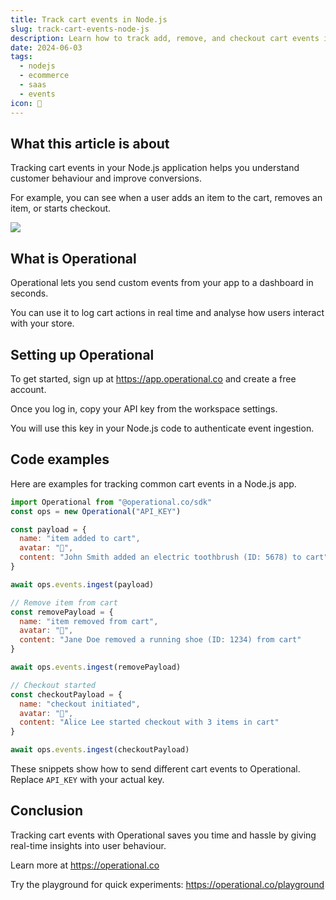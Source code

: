 ```yaml
---
title: Track cart events in Node.js
slug: track-cart-events-node-js
description: Learn how to track add, remove, and checkout cart events in a Node.js app using Operational for real-time event insights.
date: 2024-06-03
tags:
  - nodejs
  - ecommerce
  - saas
  - events
icon: 🛒
---
```


## What this article is about

Tracking cart events in your Node.js application helps you understand customer behaviour and improve conversions.

For example, you can see when a user adds an item to the cart, removes an item, or starts checkout.

![](https://operational.co/images/pitch/ops_insitu.jpg)

## What is Operational

Operational lets you send custom events from your app to a dashboard in seconds.

You can use it to log cart actions in real time and analyse how users interact with your store.

## Setting up Operational

To get started, sign up at https://app.operational.co and create a free account.

Once you log in, copy your API key from the workspace settings.

You will use this key in your Node.js code to authenticate event ingestion.

## Code examples

Here are examples for tracking common cart events in a Node.js app.

```javascript
import Operational from "@operational.co/sdk"
const ops = new Operational("API_KEY")

const payload = {
  name: "item added to cart",
  avatar: "🛒",
  content: "John Smith added an electric toothbrush (ID: 5678) to cart"
}

await ops.events.ingest(payload)
```

```javascript
// Remove item from cart
const removePayload = {
  name: "item removed from cart",
  avatar: "🛒",
  content: "Jane Doe removed a running shoe (ID: 1234) from cart"
}

await ops.events.ingest(removePayload)
```

```javascript
// Checkout started
const checkoutPayload = {
  name: "checkout initiated",
  avatar: "🛒",
  content: "Alice Lee started checkout with 3 items in cart"
}

await ops.events.ingest(checkoutPayload)
```

These snippets show how to send different cart events to Operational. Replace `API_KEY` with your actual key.

## Conclusion

Tracking cart events with Operational saves you time and hassle by giving real-time insights into user behaviour.

Learn more at https://operational.co

Try the playground for quick experiments: https://operational.co/playground